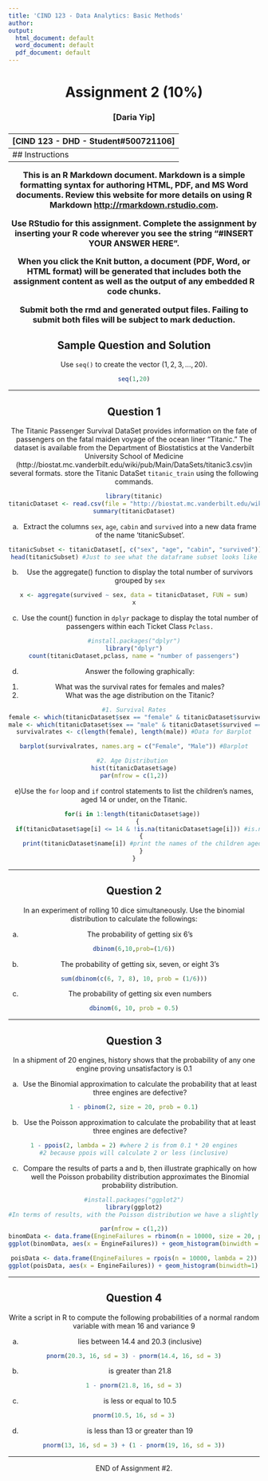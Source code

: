 ---
title: 'CIND 123 - Data Analytics: Basic Methods'
author: 
output:
  html_document: default
  word_document: default
  pdf_document: default
---
<center> <h1> Assignment 2 (10%) </h1> </center>
<center>  <h3> [Daria Yip] </h2> </center>
<center> <h3> [CIND 123 - DHD - Student#500721106] </h2> </center>
---
## Instructions 

This is an R Markdown document. Markdown is a simple formatting syntax for authoring HTML, PDF, and MS Word documents. Review this website for more details on using R Markdown <http://rmarkdown.rstudio.com>.

Use RStudio for this assignment. Complete the assignment by inserting your R code wherever you see the string "#INSERT YOUR ANSWER HERE".

When you click the **Knit** button, a document (PDF, Word, or HTML format) will be generated that includes both the assignment content as well as the output of any embedded R code chunks.

Submit **both**  the rmd and generated output files. Failing to submit both files will be subject to mark deduction.


## Sample Question and Solution

Use `seq()` to create the vector $(1,2,3,\ldots,20)$.

```{r}
seq(1,20)
```

******
\newpage
## Question 1 

The Titanic Passenger Survival DataSet provides information on the fate of passengers on the fatal maiden voyage of the ocean liner "Titanic." The dataset is available from the Department of Biostatistics at the Vanderbilt University School of Medicine (http://biostat.mc.vanderbilt.edu/wiki/pub/Main/DataSets/titanic3.csv)in several formats. store the Titanic DataSet `titanic_train` using the following commands. 
```{r}
library(titanic)
titanicDataset <- read.csv(file = "http://biostat.mc.vanderbilt.edu/wiki/pub/Main/DataSets/titanic3.csv", stringsAsFactors = F)
summary(titanicDataset)
```

a) Extract the columns `sex`, `age`, `cabin` and `survived` into a new data frame of the name 'titanicSubset'.

```{r}
titanicSubset <- titanicDataset[, c("sex", "age", "cabin", "survived")] #Extraction of the four columns
head(titanicSubset) #Just to see what the dataframe subset looks like
```


b) Use the aggregate() function to display the total number of survivors grouped by `sex`

```{r}
x <- aggregate(survived ~ sex, data = titanicDataset, FUN = sum)
x
```

c) Use the count() function in `dplyr` package to display the total number of passengers within each Ticket Class `Pclass.`

```{r}
#install.packages("dplyr")
library("dplyr")
count(titanicDataset,pclass, name = "number of passengers")
```

d) Answer the following graphically:
1. What was the survival rates for females and males?
2. What was the age distribution on the Titanic?
```{r}
#1. Survival Rates
female <- which(titanicDataset$sex == "female" & titanicDataset$survived == 1)
male <- which(titanicDataset$sex == "male" & titanicDataset$survived == 1)
survivalrates <- c(length(female), length(male)) #Data for Barplot

barplot(survivalrates, names.arg = c("Female", "Male")) #Barplot

#2. Age Distribution 
hist(titanicDataset$age)
par(mfrow = c(1,2))
```

e)Use the `for` loop and `if` control statements to list the children's names, aged 14 or under, on the Titanic.
```{r}
for(i in 1:length(titanicDataset$age)) 
  {
  if(titanicDataset$age[i] <= 14 & !is.na(titanicDataset$age[i])) #is.na bc missing values
    {
    print(titanicDataset$name[i]) #print the names of the children aged 14 or less
    }
}
```


******
\newpage
## Question 2

In an experiment of rolling 10 dice simultaneously. Use the binomial distribution to calculate the followings:

a) The probability of getting six 6's
```{r}
dbinom(6,10,prob=(1/6))
```

b) The probability of getting six, seven, or eight 3's
```{r}
sum(dbinom(c(6, 7, 8), 10, prob = (1/6)))
```

c) The probability of getting six even numbers
```{r}
dbinom(6, 10, prob = 0.5)
```


******
\newpage
## Question 3 

In a shipment of 20 engines, history shows that the probability of any one engine proving unsatisfactory is 0.1

a) Use the Binomial approximation to calculate the probability that at least three engines are defective? 
```{r}
1 - pbinom(2, size = 20, prob = 0.1)
```


b) Use the Poisson approximation to calculate the probability that at least three engines are defective? 
```{r}
1 - ppois(2, lambda = 2) #where 2 is from 0.1 * 20 engines
#2 because ppois will calculate 2 or less (inclusive)
```


c) Compare the results of parts a and b, then illustrate graphically on how well the Poisson probability distribution approximates the Binomial probability distribution.
```{r}
#install.packages("ggplot2")
library(ggplot2)
#In terms of results, with the Poisson distribution we have a slightly higher chance of 3+ #engines that are defective. The binomial distribution is a better choice here as a given #time is not #provided as would be common with a Poisson prob. dist. and we are given a #certain # of trials (in this case the shipment of 20 engines).

par(mfrow = c(1,2))
binomData <- data.frame(EngineFailures = rbinom(n = 10000, size = 20, prob = 0.1))
ggplot(binomData, aes(x = EngineFailures)) + geom_histogram(binwidth = 1) + ggtitle("Binom")

poisData <- data.frame(EngineFailures = rpois(n = 10000, lambda = 2))
ggplot(poisData, aes(x = EngineFailures)) + geom_histogram(binwidth=1) + ggtitle("Poisson")
```



******
\newpage
## Question 4 

Write a script in R to compute the following probabilities of a normal random variable with mean 16 and variance 9

a) lies between 14.4 and 20.3 (inclusive)
```{r}
pnorm(20.3, 16, sd = 3) - pnorm(14.4, 16, sd = 3)
```


b) is greater than 21.8
```{r}
1 - pnorm(21.8, 16, sd = 3)
```


c) is less or equal to 10.5
```{r}
pnorm(10.5, 16, sd = 3)
```


d) is less than 13 or greater than 19
```{r}
pnorm(13, 16, sd = 3) + (1 - pnorm(19, 16, sd = 3))
```

******
END of Assignment #2.